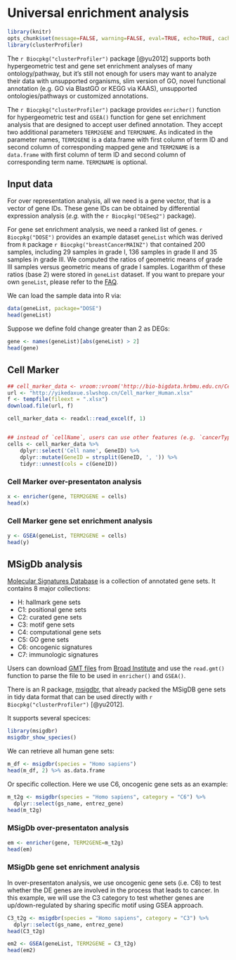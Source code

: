 # Universal enrichment analysis {#universal-api}



```r
library(knitr)
opts_chunk$set(message=FALSE, warning=FALSE, eval=TRUE, echo=TRUE, cache=TRUE)
library(clusterProfiler)
```


The `r Biocpkg("clusterProfiler")` package [@yu2012] supports both hypergeometric test and gene set enrichment analyses of many ontology/pathway, but it's still not enough for users may want to analyze their data with unsupported organisms, slim version of GO, novel functional annotation (e.g. GO via BlastGO or KEGG via KAAS), unsupported ontologies/pathways or customized annotations.

The `r Biocpkg("clusterProfiler")` package provides `enricher()` function for hypergeometric test and `GSEA()` function for gene set enrichment analysis that are designed to accept user defined annotation. They accept two additional parameters `TERM2GENE` and `TERM2NAME`. As indicated in the parameter names, `TERM2GENE` is a data.frame with first column of term ID and second column of corresponding mapped gene and `TERM2NAME` is a `data.frame` with first column of term ID and second column of corresponding term name. `TERM2NAME` is optional.


## Input data

For over representation analysis, all we need is a gene vector, that is a vector of gene IDs. These gene IDs can be obtained by differential expression analysis (*e.g.* with the `r Biocpkg("DESeq2")` package). 

For gene set enrichment analysis, we need a ranked list of genes. `r Biocpkg("DOSE")` provides an example dataset `geneList` which was derived from `R` package `r Biocpkg("breastCancerMAINZ")` that contained 200 samples, including 29 samples in grade I, 136 samples in grade II and 35 samples in grade III. We computed the ratios of geometric means of grade III samples versus geometric means of grade I samples. Logarithm of these ratios (base 2) were stored in `geneList` dataset. If you want to prepare your own `geneList`, please refer to the [FAQ](#genelist).


We can load the sample data into R via:

```r
data(geneList, package="DOSE")
head(geneList)
```

Suppose we define fold change greater than 2 as DEGs:

```r
gene <- names(geneList)[abs(geneList) > 2]
head(gene)
```




## Cell Marker	

<!--     # tidyr::unite("cellMarker", tissueType, cancerType, cellName, sep=", ")  -->


```r
## cell_marker_data <- vroom::vroom('http://bio-bigdata.hrbmu.edu.cn/CellMarker/download/Human_cell_markers.txt')
url <- "http://yikedaxue.slwshop.cn/Cell_marker_Human.xlsx"
f <- tempfile(fileext = ".xlsx")
download.file(url, f)

cell_marker_data <- readxl::read_excel(f, 1)


## instead of `cellName`, users can use other features (e.g. `cancerType`)
cells <- cell_marker_data %>%
    dplyr::select('Cell name', GeneID) %>%
    dplyr::mutate(GeneID = strsplit(GeneID, ', ')) %>%
    tidyr::unnest(cols = c(GeneID))
```

### Cell Marker over-presentaton analysis {#cell-marker-ora}


```r
x <- enricher(gene, TERM2GENE = cells)
head(x)
```

### Cell Marker gene set enrichment analysis {#cell-marker-gsea}

```r
y <- GSEA(geneList, TERM2GENE = cells)
head(y)
```

## MSigDb analysis


[Molecular Signatures Database](http://software.broadinstitute.org/gsea/msigdb) is a collection of annotated gene sets. It contains 8 major collections:

* H: hallmark gene sets
* C1: positional gene sets
* C2: curated gene sets
* C3: motif gene sets
* C4: computational gene sets
* C5: GO gene sets
* C6: oncogenic signatures
* C7: immunologic signatures

Users can download [GMT files](www.broadinstitute.org/cancer/software/gsea/wiki/index.php/Data_formats#GMT:_Gene_Matrix_Transposed_file_format_.28.2A.gmt.29) from [Broad Institute](http://software.broadinstitute.org/gsea/msigdb) and use the `read.gmt()` function to parse the file to be used in `enricher()` and `GSEA()`.

There is an R package, [msigdbr](https://cran.r-project.org/package=msigdbr), that already packed the MSigDB gene sets in tidy data format that can be used directly with `r Biocpkg("clusterProfiler")` [@yu2012].

It supports several specices:

```r
library(msigdbr)
msigdbr_show_species()
```

We can retrieve all human gene sets:

```r
m_df <- msigdbr(species = "Homo sapiens")
head(m_df, 2) %>% as.data.frame
```


Or specific collection. Here we use C6, oncogenic gene sets as an example:

```r
m_t2g <- msigdbr(species = "Homo sapiens", category = "C6") %>% 
  dplyr::select(gs_name, entrez_gene)
head(m_t2g)
```


### MSigDb over-presentaton analysis {#msigdb-ora}


```r
em <- enricher(gene, TERM2GENE=m_t2g)
head(em)
```


### MSigDb gene set enrichment analysis {#msigdb-gsea}

In over-presentaton analysis, we use oncogenic gene sets (i.e. C6) to test whether the DE genes are involved in the process that leads to cancer. In this example, we will use the C3 category to test whether genes are up/down-regulated by sharing specific motif using GSEA approach.


```r
C3_t2g <- msigdbr(species = "Homo sapiens", category = "C3") %>% 
  dplyr::select(gs_name, entrez_gene)
head(C3_t2g)

em2 <- GSEA(geneList, TERM2GENE = C3_t2g)
head(em2)
```

